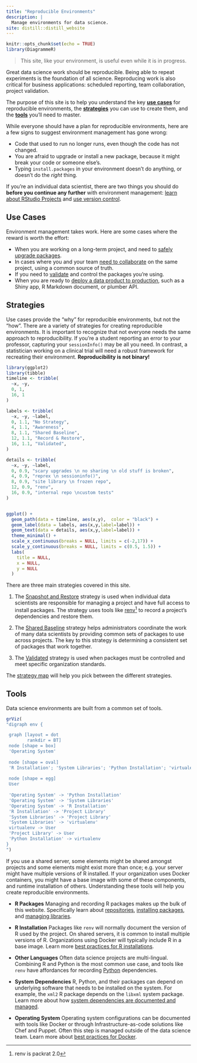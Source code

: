 ```yaml
---
title: "Reproducible Environments"
description: |
  Manage environments for data science.
site: distill::distill_website
---
```


```r
knitr::opts_chunk$set(echo = TRUE)
library(DiagrammeR)
```

> This site, like your environment, is useful even while it is in progress.

Great data science work should be reproducible. Being able to repeat experiments
is the foundation of all science. Reproducing work is also critical for business
applications: scheduled reporting, team collaboration, project validation. 

The purpose of this site is to help you understand the key [**use
cases**](./index.html#use-cases) for reproducible environments, the
[**strategies**](./index.html#strategies) you can use to create them, and the
[**tools**](./index.html#tools) you'll need to master.

While everyone should have a plan for reproducible environments, here are a few signs to suggest environment management has gone wrong:

- Code that used to run no longer runs, even though the code has not changed.
- You are afraid to upgrade or install a new package, because it might break your code or someone else's.
- Typing `install.packages` in your environment doesn't do anything, or doesn't do the *right* thing.


If you're an individual data scientist, there are two things you should do
**before you continue any further** with environment management: [learn about
RStudio Projects](https://r4ds.had.co.nz/workflow-projects.html#rstudio-projects) and
[use version control](https://happygitwithr.com/).

## Use Cases

Environment management takes work. Here are some cases where the reward is worth the effort:

- When you are working on a long-term project, and need to [safely upgrade packages](./upgrades.html).  
- In cases where you and your team [need to collaborate](./collaborate.html) on the same project, using a common source of truth.
- If you need to [validate](./validation.html) and control the packages you're using.
- When you are ready to [deploy a data product to production](./deploy.html), such as a Shiny app, R Markdown document, or plumber API.

## Strategies

Use cases provide the "why" for reproducible environments, but not the "how". There are a variety of strategies for creating reproducible environments. It is important to recognize that not everyone needs the same approach to reproducibility. If you're a student reporting an error to your professor, capturing your `sessionInfo()` may be all you need. In contrast, a statistician working on a clinical trial will need a robust framework for recreating their environment. **Reproducibility is not binary!**


```r
library(ggplot2)
library(tibble)
timeline <- tribble(
  ~x, ~y, 
  0, 1,
  16, 1
)

labels <- tribble(
  ~x, ~y, ~label,
  0, 1.1, "No Strategy",
  4, 1.1, "Awareness",
  8, 1.1, "Shared Baseline",
  12, 1.1, "Record & Restore",
  16, 1.1, "Validated",
)

details <- tribble(
  ~x, ~y, ~label,
  0, 0.9, "scary upgrades \n no sharing \n old stuff is broken",
  4, 0.9, "reprex \n sessioninfo()", 
  8, 0.9, "site library \n frozen repo",
  12, 0.9, "renv",
  16, 0.9, "internal repo \ncustom tests"
)


ggplot() + 
  geom_path(data = timeline, aes(x,y),  color = "black") + 
  geom_label(data = labels, aes(x,y,label=label)) + 
  geom_text(data = details, aes(x,y,label=label)) + 
  theme_minimal() + 
  scale_x_continuous(breaks = NULL, limits = c(-2,17)) + 
  scale_y_continuous(breaks = NULL, limits = c(0.5, 1.5)) + 
  labs(
    title = NULL,
    x = NULL,
    y = NULL
  )

```

There are three main strategies covered in this site.

1. The [Snapshot and Restore](./snapshot.html) strategy is used when individual data scientists are responsible for managing a project and have full access to install packages. The strategy uses tools like [renv](https://rstudio.github.io/renv)^[renv is packrat 2.0] to record a project's dependencies and restore them. 

2. The [Shared Baseline](./shared.html) strategy helps administrators coordinate the work of many data scientists by providing common sets of packages to use across projects. The key to this strategy is determining a consistent set of packages that work together.

3. The [Validated](./validated.html) strategy is used when packages must be controlled and meet specific organization standards.

The [strategy map](./reproduce.html) will help you pick between the different strategies.


## Tools

Data science environments are built from a common set of tools.

```r
grViz(
"digraph env {

 graph [layout = dot
        rankdir = BT]
 node [shape = box]
 'Operating System'
 
 node [shape = oval]
 'R Installation'; 'System Libraries'; 'Python Installation'; 'virtualenv'; 'Project Library'
 
 node [shape = egg]
 User
 
 'Operating System' -> 'Python Installation'
 'Operating System' -> 'System Libraries'
 'Operating System' -> 'R Installation'
 'R Installation' -> 'Project Library'
 'System Libraries' -> 'Project Library'
 'System Libraries' -> 'virtualenv'
 virtualenv -> User
 'Project Library' -> User
 'Python Installation' -> virtualenv
}
")

```

If you use a shared server, some elements might be shared amongst projects and
some elements might exist more than once; e.g. your server might have multiple
versions of R installed. If your organization uses Docker containers, you might
have a base image with some of these components, and runtime installation of
others. Understanding these tools will help you create reproducible environments.

- **R Packages** Managing and recording R packages makes up the bulk of this website. Specifically learn about [repositories](./repositories.html), [installing packages](./installation.html), and [managing libraries](./libraries).

- **R Installation** Packages like `renv` will normally document the version of R used by the project. On shared servers, it is common to install multiple versions of R. Organizations using Docker will typically include R in a base image. Learn more [best practices for R installations](./R-installation.html).

- **Other Languages** Often data science projects are multi-lingual. Combining R and Python is the most common use case, and tools like `renv` have affordances for recording [Python](./python.html) dependencies.

- **System Dependencies** R, Python, and their packages can depend on underlying software that needs to be installed on the system. For example, the `xml2` R package depends on the `libxml` system package. Learn more about how [system dependencies are documented and managed](./installation.html#system-dependencies).

- **Operating System** Operating system configurations can be documented with tools like Docker or through Infrastructure-as-code solutions like Chef and Puppet. Often this step is managed outside of the data science team. Learn more about [best practices for Docker](./docker.html).
